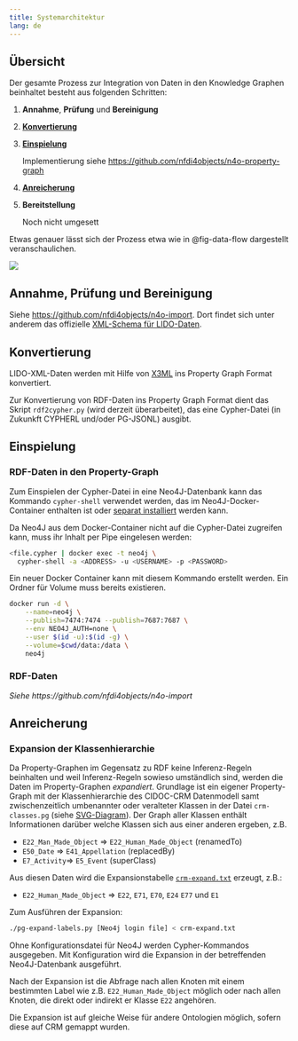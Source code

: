 ```yaml
---
title: Systemarchitektur
lang: de
---
```


## Übersicht

Der gesamte Prozess zur Integration von Daten in den Knowledge Graphen beinhaltet besteht aus folgenden Schritten:

1. **Annahme**, **Prüfung** und **Bereinigung**

2. **[Konvertierung](#konvertierung)**

3. **[Einspielung](#einspielung)**

   Implementierung siehe <https://github.com/nfdi4objects/n4o-property-graph>

4. **[Anreicherung](#anreicherung)**

5. **Bereitstellung**

   Noch nicht umgesett

Etwas genauer lässt sich der Prozess etwa wie in @fig-data-flow dargestellt veranschaulichen.

![](img/data-flow.svg){#fig-data-flow}

## Annahme, Prüfung und Bereinigung

Siehe  <https://github.com/nfdi4objects/n4o-import>. Dort findet sich unter anderem das offizielle [XML-Schema für LIDO-Daten](https://github.com/nfdi4objects/n4o-import/tree/main/schemas).

## Konvertierung

LIDO-XML-Daten werden mit Hilfe von [X3ML](https://github.com/isl/x3ml)
ins Property Graph Format konvertiert. 

Zur Konvertierung von RDF-Daten ins Property Graph Format dient das Skript
`rdf2cypher.py` (wird derzeit überarbeitet), das eine Cypher-Datei (in Zukunkft
CYPHERL und/oder PG-JSONL) ausgibt.

## Einspielung

### RDF-Daten in den Property-Graph

Zum Einspielen der Cypher-Datei in eine Neo4J-Datenbank kann das Kommando
`cypher-shell` verwendet werden, das im Neo4J-Docker-Container enthalten ist
oder [separat installiert](https://neo4j.com/deployment-center/?cypher-shell)
werden kann.

Da Neo4J aus dem Docker-Container nicht auf die Cypher-Datei zugreifen kann,
muss ihr Inhalt per Pipe eingelesen werden:

```bash
<file.cypher | docker exec -t neo4j \
  cypher-shell -a <ADDRESS> -u <USERNAME> -p <PASSWORD>
```

Ein neuer Docker Container kann mit diesem Kommando erstellt werden. Ein Ordner
für Volume muss bereits existieren.

```bash
docker run -d \
    --name=neo4j \
    --publish=7474:7474 --publish=7687:7687 \
    --env NEO4J_AUTH=none \
    --user $(id -u):$(id -g) \
    --volume=$cwd/data:/data \
    neo4j 
```

### RDF-Daten

*Siehe https://github.com/nfdi4objects/n4o-import*

## Anreicherung

### Expansion der Klassenhierarchie

Da Property-Graphen im Gegensatz zu RDF keine Inferenz-Regeln beinhalten und
weil Inferenz-Regeln sowieso umständlich sind, werden die Daten im
Property-Graphen *expandiert*.  Grundlage ist ein eigener Property-Graph mit
der Klassenhierarchie des CIDOC-CRM Datenmodell samt zwischenzeitlich
umbenannter oder veralteter Klassen in der Datei `crm-classes.pg` (siehe
[SVG-Diagram](img/crm-classes.svg)). Der Graph aller Klassen enthält Informationen
darüber welche Klassen sich aus einer anderen ergeben, z.B.

- `E22_Man_Made_Object` => `E22_Human_Made_Object` (renamedTo)
- `E50_Date` => `E41_Appellation` (replacedBy)
- `E7_Activity`=> `E5_Event` (superClass)

Aus diesen Daten wird die Expansionstabelle [`crm-expand.txt`](crm-expand.txt)
erzeugt, z.B.:

- `E22_Human_Made_Object` => `E22`, `E71`, `E70`, `E24` `E77` und `E1`

Zum Ausführen der Expansion: 

~~~sh
./pg-expand-labels.py [Neo4j login file] < crm-expand.txt
~~~

Ohne Konfigurationsdatei für Neo4J werden Cypher-Kommandos ausgegeben. Mit
Konfiguration wird die Expansion in der betreffenden Neo4J-Datenbank
ausgeführt.

Nach der Expansion ist die Abfrage nach allen Knoten mit einem bestimmten Label
wie z.B. `E22_Human_Made_Object` möglich oder nach allen Knoten, die direkt
oder indirekt er Klasse `E22` angehören.

Die Expansion ist auf gleiche Weise für andere Ontologien möglich, sofern diese
auf CRM gemappt wurden.

